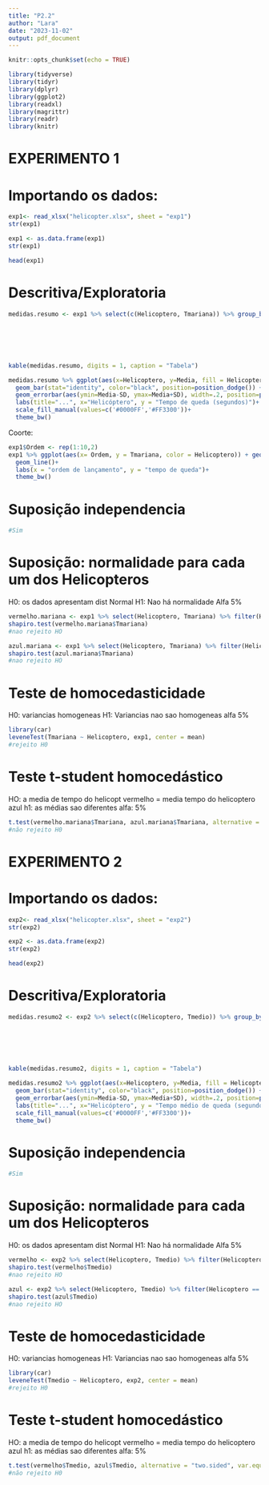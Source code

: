```yaml
---
title: "P2.2"
author: "Lara"
date: "2023-11-02"
output: pdf_document
---
```



```r
knitr::opts_chunk$set(echo = TRUE)
```


```r
library(tidyverse)
library(tidyr)
library(dplyr)
library(ggplot2)
library(readxl)
library(magrittr)
library(readr)
library(knitr)
```

# EXPERIMENTO 1

# Importando os dados:
```r
exp1<- read_xlsx("helicopter.xlsx", sheet = "exp1")
str(exp1)
```

```r
exp1 <- as.data.frame(exp1)
str(exp1)
```

```r
head(exp1)
```

# Descritiva/Exploratoria
```r
medidas.resumo <- exp1 %>% select(c(Helicoptero, Tmariana)) %>% group_by(Helicoptero) %>% summarise(Mediana = median(Tmariana), 
                                                                                                    Media = mean(Tmariana), 
                                                                                                    SD = sd(Tmariana),
                                                                                                    Min = min(Tmariana),
                                                                                                    Max= max(Tmariana),
                                                                                                    Coef.var = (SD/Media)*100)

kable(medidas.resumo, digits = 1, caption = "Tabela")
```

```r
medidas.resumo %>% ggplot(aes(x=Helicoptero, y=Media, fill = Helicoptero)) + 
  geom_bar(stat="identity", color="black", position=position_dodge()) +
  geom_errorbar(aes(ymin=Media-SD, ymax=Media+SD), width=.2, position=position_dodge(.9), colour = "black")+
  labs(title="...", x="Helicóptero", y = "Tempo de queda (segundos)")+
  scale_fill_manual(values=c('#0000FF','#FF3300'))+
  theme_bw()
```
Coorte:
```r
exp1$Ordem <- rep(1:10,2)
exp1 %>% ggplot(aes(x= Ordem, y = Tmariana, color = Helicoptero)) + geom_point()+
  geom_line()+
  labs(x = "ordem de lançamento", y = "tempo de queda")+
  theme_bw()
```

# Suposição independencia
```r
#Sim
```

# Suposição: normalidade para cada um dos Helicopteros
H0: os dados apresentam dist Normal
H1: Nao há normalidade
Alfa 5%
```r
vermelho.mariana <- exp1 %>% select(Helicoptero, Tmariana) %>% filter(Helicoptero == "Vermelho") 
shapiro.test(vermelho.mariana$Tmariana)
#nao rejeito HO

azul.mariana <- exp1 %>% select(Helicoptero, Tmariana) %>% filter(Helicoptero == "Azul") 
shapiro.test(azul.mariana$Tmariana)
#nao rejeito HO
```

# Teste de homocedasticidade
H0: variancias homogeneas
H1: Variancias nao sao homogeneas
alfa 5%
```r
library(car)
leveneTest(Tmariana ~ Helicoptero, exp1, center = mean)
#rejeito H0
```
# Teste t-student homocedástico
HO: a media de tempo do helicopt vermelho = media tempo do helicoptero azul
h1: as médias sao diferentes
alfa: 5%
```r
t.test(vermelho.mariana$Tmariana, azul.mariana$Tmariana, alternative = "two.sided", var.equal = TRUE)
#não rejeito H0
```



# EXPERIMENTO 2

# Importando os dados:

```r
exp2<- read_xlsx("helicopter.xlsx", sheet = "exp2")
str(exp2)
```

```r
exp2 <- as.data.frame(exp2)
str(exp2)
```

```r
head(exp2)
```
# Descritiva/Exploratoria
```r
medidas.resumo2 <- exp2 %>% select(c(Helicoptero, Tmedio)) %>% group_by(Helicoptero) %>% summarise(Mediana = median(Tmedio), 
                                                                                                    Media = mean(Tmedio), 
                                                                                                    SD = sd(Tmedio),
                                                                                                    Min = min(Tmedio),
                                                                                                    Max= max(Tmedio),
                                                                                                    Coef.var = (SD/Media)*100)

kable(medidas.resumo2, digits = 1, caption = "Tabela")
```



```r
medidas.resumo2 %>% ggplot(aes(x=Helicoptero, y=Media, fill = Helicoptero)) + 
  geom_bar(stat="identity", color="black", position=position_dodge()) +
  geom_errorbar(aes(ymin=Media-SD, ymax=Media+SD), width=.2, position=position_dodge(.9), colour = "black")+
  labs(title="...", x="Helicóptero", y = "Tempo médio de queda (segundos)")+
  scale_fill_manual(values=c('#0000FF','#FF3300'))+
  theme_bw()
```

# Suposição independencia
```r
#Sim
```

# Suposição: normalidade para cada um dos Helicopteros
H0: os dados apresentam dist Normal
H1: Nao há normalidade
Alfa 5%
```r
vermelho <- exp2 %>% select(Helicoptero, Tmedio) %>% filter(Helicoptero == "Vermelho")
shapiro.test(vermelho$Tmedio)
#nao rejeito HO

azul <- exp2 %>% select(Helicoptero, Tmedio) %>% filter(Helicoptero == "Azul") 
shapiro.test(azul$Tmedio)
#nao rejeito HO


```

# Teste de homocedasticidade
H0: variancias homogeneas
H1: Variancias nao sao homogeneas
alfa 5%
```r
library(car)
leveneTest(Tmedio ~ Helicoptero, exp2, center = mean)
#rejeito H0
```


# Teste t-student homocedástico
HO: a media de tempo do helicopt vermelho = media tempo do helicoptero azul
h1: as médias sao diferentes
alfa: 5%
```r
t.test(vermelho$Tmedio, azul$Tmedio, alternative = "two.sided", var.equal = TRUE)
#não rejeito H0
```



















